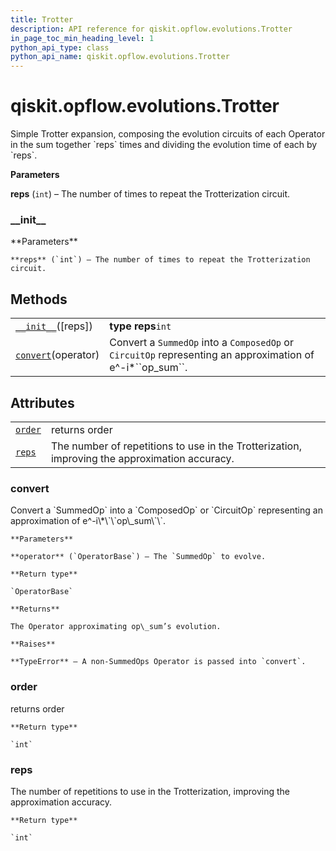```yaml
---
title: Trotter
description: API reference for qiskit.opflow.evolutions.Trotter
in_page_toc_min_heading_level: 1
python_api_type: class
python_api_name: qiskit.opflow.evolutions.Trotter
---
```


# qiskit.opflow\.evolutions.Trotter

<Class id="qiskit.opflow.evolutions.Trotter" isDedicatedPage={true} github="https://github.com/qiskit/qiskit/tree/stable/0.17/qiskit/opflow/evolutions/trotterizations/trotter.py" signature="Trotter(reps=1)" modifiers="class">
  Simple Trotter expansion, composing the evolution circuits of each Operator in the sum together `reps` times and dividing the evolution time of each by `reps`.

  **Parameters**

  **reps** (`int`) – The number of times to repeat the Trotterization circuit.

  ### \_\_init\_\_

  <Function id="qiskit.opflow.evolutions.Trotter.__init__" signature="__init__(reps=1)">
    **Parameters**

    **reps** (`int`) – The number of times to repeat the Trotterization circuit.
  </Function>

  ## Methods

  |                                                                                                               |                                                                                                                 |
  | ------------------------------------------------------------------------------------------------------------- | --------------------------------------------------------------------------------------------------------------- |
  | [`__init__`](#qiskit.opflow.evolutions.Trotter.__init__ "qiskit.opflow.evolutions.Trotter.__init__")(\[reps]) | **type reps**`int`                                                                                              |
  | [`convert`](#qiskit.opflow.evolutions.Trotter.convert "qiskit.opflow.evolutions.Trotter.convert")(operator)   | Convert a `SummedOp` into a `ComposedOp` or `CircuitOp` representing an approximation of e^-i\*\`\`op\_sum\`\`. |

  ## Attributes

  |                                                                                             |                                                                                               |
  | ------------------------------------------------------------------------------------------- | --------------------------------------------------------------------------------------------- |
  | [`order`](#qiskit.opflow.evolutions.Trotter.order "qiskit.opflow.evolutions.Trotter.order") | returns order                                                                                 |
  | [`reps`](#qiskit.opflow.evolutions.Trotter.reps "qiskit.opflow.evolutions.Trotter.reps")    | The number of repetitions to use in the Trotterization, improving the approximation accuracy. |

  ### convert

  <Function id="qiskit.opflow.evolutions.Trotter.convert" signature="convert(operator)">
    Convert a `SummedOp` into a `ComposedOp` or `CircuitOp` representing an approximation of e^-i\*\`\`op\_sum\`\`.

    **Parameters**

    **operator** (`OperatorBase`) – The `SummedOp` to evolve.

    **Return type**

    `OperatorBase`

    **Returns**

    The Operator approximating op\_sum’s evolution.

    **Raises**

    **TypeError** – A non-SummedOps Operator is passed into `convert`.
  </Function>

  ### order

  <Function id="qiskit.opflow.evolutions.Trotter.order" signature="order" modifiers="property">
    returns order

    **Return type**

    `int`
  </Function>

  ### reps

  <Function id="qiskit.opflow.evolutions.Trotter.reps" signature="reps" modifiers="property">
    The number of repetitions to use in the Trotterization, improving the approximation accuracy.

    **Return type**

    `int`
  </Function>
</Class>

